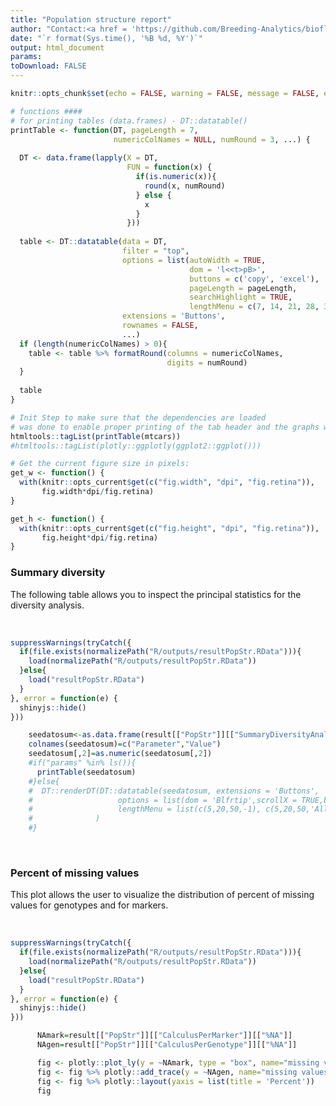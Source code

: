 ```yaml
---
title: "Population structure report"
author: "Contact:<a href = 'https://github.com/Breeding-Analytics/bioflow' target = '_blank'>Breeding Analytics Team, OneCGIAR</a> breedinganalytics@cgiar.org"
date: "`r format(Sys.time(), '%B %d, %Y')`"  
output: html_document
params:
toDownload: FALSE
---
```

  
```r
knitr::opts_chunk$set(echo = FALSE, warning = FALSE, message = FALSE, error = FALSE)
```

```r
# functions ####
# for printing tables (data.frames) - DT::datatable()
printTable <- function(DT, pageLength = 7, 
                       numericColNames = NULL, numRound = 3, ...) {
  
  DT <- data.frame(lapply(X = DT, 
                          FUN = function(x) {
                            if(is.numeric(x)){
                              round(x, numRound)
                            } else {
                              x
                            }
                          }))
  
  table <- DT::datatable(data = DT, 
                         filter = "top", 
                         options = list(autoWidth = TRUE, 
                                        dom = 'l<<t>pB>', 
                                        buttons = c('copy', 'excel'),
                                        pageLength = pageLength,
                                        searchHighlight = TRUE,
                                        lengthMenu = c(7, 14, 21, 28, 35)),
                         extensions = 'Buttons',
                         rownames = FALSE,
                         ...)
  if (length(numericColNames) > 0){
    table <- table %>% formatRound(columns = numericColNames,
                                   digits = numRound)
  }
  
  table
}
```

```r
# Init Step to make sure that the dependencies are loaded
# was done to enable proper printing of the tab header and the graphs within the for loop below using print(htmltools::tagList(ggplotly(...)))
htmltools::tagList(printTable(mtcars))
#htmltools::tagList(plotly::ggplotly(ggplot2::ggplot()))

# Get the current figure size in pixels:
get_w <- function() {
  with(knitr::opts_current$get(c("fig.width", "dpi", "fig.retina")),
       fig.width*dpi/fig.retina)
}

get_h <- function() {
  with(knitr::opts_current$get(c("fig.height", "dpi", "fig.retina")),
       fig.height*dpi/fig.retina)
}

```

### Summary diversity

The following table allows you to inspect the principal statistics for the diversity analysis.

<p>&nbsp;</p>

```r
suppressWarnings(tryCatch({
  if(file.exists(normalizePath("R/outputs/resultPopStr.RData"))){
    load(normalizePath("R/outputs/resultPopStr.RData"))
  }else{
    load("resultPopStr.RData")
  }
}, error = function(e) {
  shinyjs::hide()
}))

    seedatosum<-as.data.frame(result[["PopStr"]][["SummaryDiversityAnalysis"]])
    colnames(seedatosum)=c("Parameter","Value")
    seedatosum[,2]=as.numeric(seedatosum[,2])
    #if("params" %in% ls()){ 
      printTable(seedatosum)
    #}else{
    #  DT::renderDT(DT::datatable(seedatosum, extensions = 'Buttons',
    #                   options = list(dom = 'Blfrtip',scrollX = TRUE,buttons = c('copy', 'csv','excel', 'pdf', 'print'),
    #                   lengthMenu = list(c(5,20,50,-1), c(5,20,50,'All'))))
    #              )
    #}

```

<p>&nbsp;</p>

### Percent of missing values
  
  This plot allows the user to visualize the distribution of percent of missing values for genotypes and for markers.

<p>&nbsp;</p>
```r
suppressWarnings(tryCatch({
  if(file.exists(normalizePath("R/outputs/resultPopStr.RData"))){
    load(normalizePath("R/outputs/resultPopStr.RData"))
  }else{
    load("resultPopStr.RData")
  }
}, error = function(e) {
  shinyjs::hide()
}))

      NAmark=result[["PopStr"]][["CalculusPerMarker"]][["%NA"]]
      NAgen=result[["PopStr"]][["CalculusPerGenotype"]][["%NA"]]

      fig <- plotly::plot_ly(y = ~NAmark, type = "box", name="missing values in markers")
      fig <- fig %>% plotly::add_trace(y = ~NAgen, name="missing values in genotypes")
      fig <- fig %>% plotly::layout(yaxis = list(title = 'Percent'))
      fig

```

